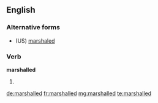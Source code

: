 ==English==

===Alternative forms===
* (US) [[marshaled]]

===Verb===
'''marshalled'''

# {{British}} {{past of|marshal}}

[[de:marshalled]]
[[fr:marshalled]]
[[mg:marshalled]]
[[te:marshalled]]